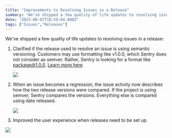 ```yaml
---
title: "Improvements to Resolving Issues in a Release"
summary: "We've shipped a few quality of life updates to resolving issues in a release:"
date: "2023-08-07T18:59:04.000Z"
tags: ["Issues","Releases"]
---
```


  We've shipped a few quality of life updates to resolving issues in a release:

1. Clarified if the release used to resolve an issue is using semantic versioning. Customers may use formatting like v1.0.0, which Sentry does not consider as semver. Rather, Sentry is looking for a format like package@1.0.0. [Learn more here](https://docs.sentry.io/platforms/rust/guides/actix-web/configuration/releases/#bind-the-version)

   ![](https://ik.imagekit.io/launchnotes/production/xy0tf7tuct9b9neh1zjweu528eny#t=0.1)

2. When an issue becomes a regression, the issue activity now describes how the two release versions were compared. If the project is using semver, Sentry compares the versions. Everything else is compared using date released.

   ![](https://ik.imagekit.io/launchnotes/production/g1ol4ch0rr0l3n6kmxqca67epjlg#t=0.1)

3. Improved the user experience when releases need to be set up.

![](https://ik.imagekit.io/launchnotes/production/8u26jx8xrg8fctjj8wpno3g7u6qf#t=0.1)
